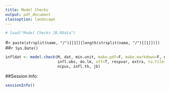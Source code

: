 ```yaml
---
title: Model Checks
output: pdf_document
classoption: landscape
---
```


```r
# load("Model Checks JB.RData")
```

#`r paste(strsplit(name, "/")[[1]][length(strsplit(name, "/")[[1]])])`
##`r Sys.Date()`


```r

infldat <- model.check(M, dat, min.unit, make.pdf=F, make.markdown=F, name, infl, 
                       infl.obs, do.lm, off=T, respvar, extra, to.files="", parallel,
                       ncpus, infl.th, jb)

```

##Session Info:
```r
sessionInfo()
```